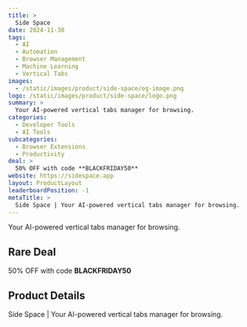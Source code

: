 ```yaml
---
title: >
  Side Space
date: 2024-11-30
tags:
  - AI
  - Automation
  - Browser Management
  - Machine Learning
  - Vertical Tabs
images:
  - /static/images/product/side-space/og-image.png
logo: /static/images/product/side-space/logo.png
summary: >
  Your AI-powered vertical tabs manager for browsing.
categories:
  - Developer Tools
  - AI Tools
subcategories:
  - Browser Extensions
  - Productivity
deal: >
  50% OFF with code **BLACKFRIDAY50**
website: https://sidespace.app
layout: ProductLayout
leaderboardPosition: -1
metaTitle: >
  Side Space | Your AI-powered vertical tabs manager for browsing.
---
```

Your AI-powered vertical tabs manager for browsing.

## Rare Deal

50% OFF with code **BLACKFRIDAY50**

## Product Details

Side Space | Your AI-powered vertical tabs manager for browsing.


